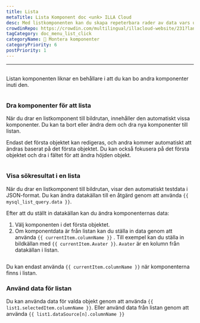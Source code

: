 ```yaml
---
title: Lista
metaTitle: Lista Komponent doc <unk> ILLA Cloud
desc: Med listkomponenten kan du skapa repeterbara rader av data vars utseende och känsla definieras av dig.
crowdinRepo: https://crowdin.com/multilingual/illacloud-website/231?languages=sv&filter=basic&value=0
tagCategory: doc_menu_list_click
categoryName: 🧬 Montera komponenter
categoryPriority: 6
postPriority: 1
---
```


* * *

## <h2 hidden>Lista</h2>

Listan komponenten liknar en behållare i att du kan bo andra komponenter inuti den.

<img
  src='https://cdn.illacloud.com/official-website/img/docs/assemble/list.png'
  alt=""
/>

### Dra komponenter för att lista

När du drar en listkomponent till bildrutan, innehåller den automatiskt vissa komponenter. Du kan ta bort eller ändra dem och dra nya komponenter till listan. 

Endast det första objektet kan redigeras, och andra kommer automatiskt att ändras baserat på det första objektet. Du kan också fokusera på det första objektet och dra i fältet för att ändra höjden objekt.

<img
  src='https://cdn.illacloud.com/official-website/img/docs/assemble/list1.png'
  alt=""
/>

### Visa sökresultat i en lista

När du drar en listkomponent till bildrutan, visar den automatiskt testdata i JSON-format. Du kan ändra datakällan till en åtgärd genom att använda `{{ mysql_list_query.data }}`. 

Efter att du ställt in datakällan kan du ändra komponenternas data:

1.  Välj komponenten i det första objektet. 
2.  Om komponentdata är från listan kan du ställa in data genom att använda `{{ currentItem.columnName }}` . Till exempel kan du ställa in bildkällan med `{{ currentItem.Avater }}`. `Avater` är en kolumn från datakällan i listan.

<img
  src='https://cdn.illacloud.com/official-website/img/docs/assemble/list2.png'
  alt=""
/>

Du kan endast använda `{{ currentItem.columnName }}` när komponenterna finns i listan. 

### Använd data för listan

Du kan använda data för valda objekt genom att använda `{{ list1.selectedItem.columnName }}`. Eller använd data från listan genom att använda `{{ list1.dataSource[n].columnName }}`

<img
  src='https://cdn.illacloud.com/official-website/img/docs/assemble/list3.png'
  alt=""
/>
